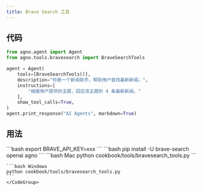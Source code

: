 ```yaml
---
title: Brave Search 工具
---
```


## 代码

```python cookbook/tools/bravesearch_tools.py
from agno.agent import Agent
from agno.tools.bravesearch import BraveSearchTools

agent = Agent(
    tools=[BraveSearchTools()],
    description="你是一个新闻助手，帮助用户查找最新新闻。",
    instructions=[
        "根据用户提供的主题，回应该主题的 4 条最新新闻。"
    ],
    show_tool_calls=True,
)
agent.print_response("AI Agents", markdown=True)
```

## 用法

<Steps>
  <Snippet file="create-venv-step.mdx" />

  <Step title="设置你的 API 凭证">
    ```bash
    export BRAVE_API_KEY=xxx
    ```
  </Step>

  <Step title="安装库">
    ```bash
    pip install -U brave-search openai agno
    ```
  </Step>

  <Step title="运行 Agent">
    <CodeGroup>
    ```bash Mac
    python cookbook/tools/bravesearch_tools.py
    ```

    ```bash Windows
    python cookbook/tools/bravesearch_tools.py
    ```
    </CodeGroup>
  </Step>
</Steps>